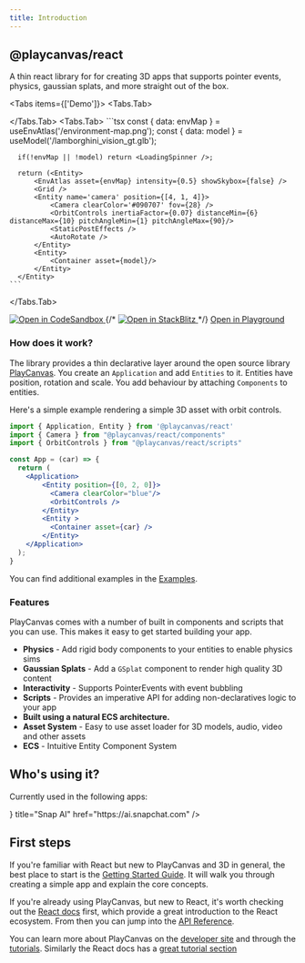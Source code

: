 ```yaml
---
title: Introduction
---
```



## @playcanvas/react

A thin react library for for creating 3D apps that supports pointer events, physics, gaussian splats, and more straight out of the box.


<Tabs items={['Demo']}>
  <Tabs.Tab>
    <div className='w-full aspect-video rounded-xl overflow-hidden'>
      <ReactQueryProvider>
        <Application className='hover:cursor-grab active:cursor-grabbing w-full' fillMode="NONE" resolutionMode="AUTO">
          <Example />
        </Application>
      </ReactQueryProvider>
    </div>
  </Tabs.Tab>
  <Tabs.Tab>
    ```tsx
      const { data: envMap } = useEnvAtlas('/environment-map.png');
      const { data: model } = useModel('/lamborghini_vision_gt.glb');

      if(!envMap || !model) return <LoadingSpinner />;

      return (<Entity>
          <EnvAtlas asset={envMap} intensity={0.5} showSkybox={false} />
          <Grid />
          <Entity name='camera' position={[4, 1, 4]}>
              <Camera clearColor='#090707' fov={28} />
              <OrbitControls inertiaFactor={0.07} distanceMin={6} distanceMax={10} pitchAngleMin={1} pitchAngleMax={90}/>
              <StaticPostEffects />
              <AutoRotate />
          </Entity>
          <Entity>
              <Container asset={model}/>
          </Entity>
      </Entity>
    ```
  </Tabs.Tab>
</Tabs>

<div className="inline-buttons ">
  
  <a className='grayscale hover:cursor-pointer' href="https://codesandbox.io/p/sandbox/playcanvas-react-nwlrlm">
    <img
      alt="Open in CodeSandbox"
      src="https://codesandbox.io/static/img/play-codesandbox.svg"
    />
  </a>
  {/* <a href="https://stackblitz.com/github/___YOUR_PATH___">
    <img
      alt="Open in StackBlitz"
      src="https://developer.stackblitz.com/img/open_in_stackblitz.svg"
    />
  </a> */}
  <a className='example-button' href="/examples/model-viewer">
    <Terminal/>
    <span>Open in Playground</span>
  </a>
</div>

### How does it work?

The library provides a thin declarative layer around the open source library [PlayCanvas](https://playcanvas.com). You create an `Application` and add `Entities` to it. Entities have position, rotation and scale. You add behaviour by attaching `Components` to entities.

Here's a simple example rendering a simple 3D asset with orbit controls.

```jsx copy
import { Application, Entity } from '@playcanvas/react'
import { Camera } from "@playcanvas/react/components"
import { OrbitControls } from "@playcanvas/react/scripts"

const App = (car) => {
  return (
    <Application>
        <Entity position={[0, 2, 0]}>
          <Camera clearColor="blue"/>
          <OrbitControls />
        </Entity>
        <Entity >
          <Container asset={car} />
        </Entity>
    </Application>
  );
}
```

You can find additional examples in the [Examples](/examples).

### Features

PlayCanvas comes with a number of built in components and scripts that you can use. This makes it easy to get started building your app.

- **Physics** - Add rigid body components to your entities to enable physics sims
- **Gaussian Splats** - Add a `GSplat` component to render high quality 3D content
- **Interactivity** - Supports PointerEvents with event bubbling
- **Scripts** - Provides an imperative API for adding non-declaratives logic to your app
- **Built using a natural ECS architecture.**
- **Asset System** - Easy to use asset loader for 3D models, audio, video and other assets
- **ECS** - Intuitive Entity Component System

## Who's using it?
Currently used in the following apps:

<Cards>
  <Cards.Card
    icon={<Icons.snapchat />}
    title="Snap AI"
    href="https://ai.snapchat.com"
  />
</Cards>

## First steps

If you're familiar with React but new to PlayCanvas and 3D in general, the best place to start is the [Getting Started Guide](/docs/getting-started). It will walk you through creating a simple app and explain the core concepts.

If you're already using PlayCanvas, but new to React, it's worth checking out the [React docs](https://react.dev/learn) first, which provide a great introduction to the React ecosystem. From then you can jump into the [API Reference](/docs/api-reference).

You can learn more about PlayCanvas on the [developer site](https://developer.playcanvas.com/) and through the [tutorials](https://developer.playcanvas.com/tutorials/). Similarly the React docs has a [great tutorial section](https://react.dev/learn)
